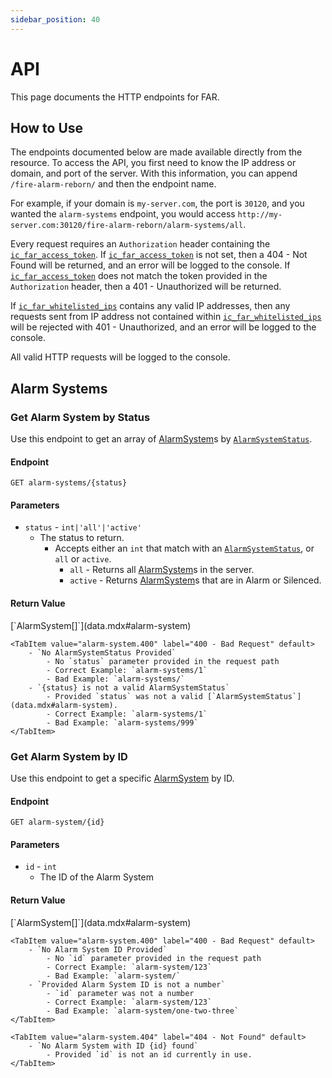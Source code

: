```yaml
---
sidebar_position: 40
---
```



# API

This page documents the HTTP endpoints for FAR.

## How to Use
The endpoints documented below are made available directly from the resource.
To access the API, you first need to know the IP address or domain, and port of the server.
With this information, you can append `/fire-alarm-reborn/` and then the endpoint name.

For example, if your domain is `my-server.com`, the port is `30120`, and you wanted the `alarm-systems` endpoint, you would access `http://my-server.com:30120/fire-alarm-reborn/alarm-systems/all`.

Every request requires an `Authorization` header containing the [`ic_far_access_token`](../config.md#http-access-token). If [`ic_far_access_token`](../config.md#http-access-token) is not set, then a 404 - Not Found will be returned, and an error will be logged to the console. If [`ic_far_access_token`](../config.md#http-access-token) does not match the token provided in the `Authorization` header, then a 401 - Unauthorized will be returned.

If [`ic_far_whitelisted_ips`](../config.md#api-whitelist) contains any valid IP addresses, then any requests sent from IP address not contained within [`ic_far_whitelisted_ips`](../config.md#api-whitelist) will be rejected with 401 - Unauthorized, and an error will be logged to the console.

All valid HTTP requests will be logged to the console.

## Alarm Systems

### Get Alarm System by Status
Use this endpoint to get an array of [AlarmSystem](data.mdx#alarm-system)s by [`AlarmSystemStatus`](data.mdx#alarm-system).

#### Endpoint
```
GET alarm-systems/{status}
```
#### Parameters

- `status` - `int|'all'|'active'`
	- The status to return.
      - Accepts either an `int` that match with an [`AlarmSystemStatus`](data.mdx#alarm-system), or `all` or `active`.
        - `all` - Returns all [AlarmSystem](data.mdx#alarm-system)s in the server.
        - `active` - Returns [AlarmSystem](data.mdx#alarm-system)s that are in Alarm or Silenced.

#### Return Value
<Tabs>
	<TabItem value="alarm-system.200" label="200 - OK" default>
		<p>[`AlarmSystem[]`](data.mdx#alarm-system)</p>
	</TabItem>

	<TabItem value="alarm-system.400" label="400 - Bad Request" default>
		- `No AlarmSystemStatus Provided`
			- No `status` parameter provided in the request path
			- Correct Example: `alarm-systems/1`
			- Bad Example: `alarm-systems/`
		- `{status} is not a valid AlarmSystemStatus`
			- Provided `status` was not a valid [`AlarmSystemStatus`](data.mdx#alarm-system).
			- Correct Example: `alarm-systems/1`
			- Bad Example: `alarm-systems/999`
	</TabItem>
</Tabs>

### Get Alarm System by ID
Use this endpoint to get a specific [AlarmSystem](data.mdx#alarm-system) by ID.

#### Endpoint
```
GET alarm-system/{id}
```
#### Parameters

- `id` - `int`
	- The ID of the Alarm System

#### Return Value
<Tabs>
	<TabItem value="alarm-system.200" label="200 - OK" default>
		<p>[`AlarmSystem[]`](data.mdx#alarm-system)</p>
	</TabItem>

	<TabItem value="alarm-system.400" label="400 - Bad Request" default>
		- `No Alarm System ID Provided`
			- No `id` parameter provided in the request path
			- Correct Example: `alarm-system/123`
			- Bad Example: `alarm-system/`
		- `Provided Alarm System ID is not a number`
			- `id` parameter was not a number
			- Correct Example: `alarm-system/123`
			- Bad Example: `alarm-system/one-two-three`
	</TabItem>

	<TabItem value="alarm-system.404" label="404 - Not Found" default>
		- `No Alarm System with ID {id} found`
			- Provided `id` is not an id currently in use.
	</TabItem>
</Tabs>
